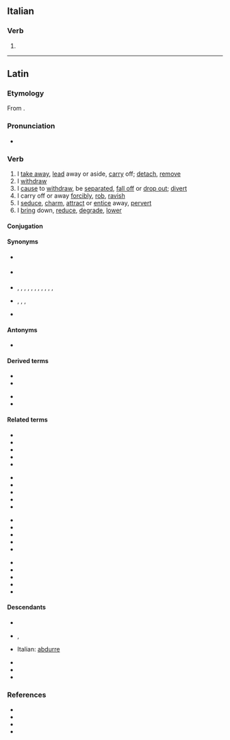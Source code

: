 ==Italian==

===Verb===
{{head|it|verb form}}

# {{inflection of|abdurre||1|s|pres|indc|lang=it}}

----

==Latin==

===Etymology===
From {{affix|la|ab-|gloss1=from, away from|dūcō|gloss2=I lead}}.

===Pronunciation===
* {{la-IPA|abdūcō}}

===Verb===
{{la-verb|irreg|abdūcō}}

# I [[take away]], [[lead]] away or aside, [[carry]] off; [[detach]], [[remove]]
# I [[withdraw]]
# I [[cause]] to [[withdraw]], be [[separated]], [[fall off]] or [[drop out]]; [[divert]]
# I carry off or away [[forcibly]], [[rob]], [[ravish]]
# I [[seduce]], [[charm]], [[attract]] or [[entice]] away, [[pervert]]
# I [[bring]] down, [[reduce]], [[degrade]], [[lower]]

====Conjugation====
{{la-conj|irreg|abdūcō}}

====Synonyms====
* {{sense|cause to withdraw}} {{l|la|redūcō}}
* {{sense|reduce}} {{l|la|attenuō}}
* {{sense|remove}} {{l|la|abdō}}, {{l|la|āmandō}}, {{l|la|āmōlior}}, {{l|la|āmoveō}}, {{l|la|aspellō}}, {{l|la|auferō}}, {{l|la|dēmoveō}}, {{l|la|dētrahō}}, {{l|la|eximō}}, {{l|la|relēgō}}, {{l|la|removeō}}, {{l|la|submoveō}}
* {{sense|seduce, charm}} {{l|la|allicefaciō}}, {{l|la|corrumpō}}, {{l|la|pelliciō}}, {{l|la|sēdūcō}}
* {{sense|withdraw}} {{l|la|recēdō}}

====Antonyms====
* {{sense|remove}} {{l|la|addō}}

====Derived terms====
{{der-top}}
* {{l|la|abdūcēns}}
* {{l|la|abductiō}}
{{der-mid}}
* {{l|la|abductor}}
* {{l|la|abductus}}
{{der-bottom}}

====Related terms====
{{rel-top4}}
* {{l|la|addūcō}}
* {{l|la|circumdūcō}}
* {{l|la|condūcō}}
* {{l|la|dēdūcō}}
* {{l|la|dīdūcō}}
{{rel-mid4}}
* {{l|la|dūcō}}
* {{l|la|ēdūcō}}
* {{l|la|indūcō}}
* {{l|la|intrōdūcō}}
* {{l|la|obdūcō}}
{{rel-mid4}}
* {{l|la|perdūcō}}
* {{l|la|praedūcō}}
* {{l|la|praeterdūcō}}
* {{l|la|prōdūcō}}
* {{l|la|redūcō}}
{{rel-mid4}}
* {{l|la|sēdūcō}}
* {{l|la|subdūcō}}
* {{l|la|subterdūcō}}
* {{l|la|superdūcō}}
* {{l|la|trādūcō}}
{{rel-bottom}}

====Descendants====
{{top2}}
* {{desc|ca|abduir}}
* {{desc|en|abduce}}, {{l|en|abduct}}
* Italian: [[abdurre]]
{{mid2}}
* {{desc|pt|abduzir}}
* {{desc|ro|abduce}}
* {{desc|es|abducir}}
{{bottom}}

===References===
* {{R:L&S}}
* {{R:Elementary Lewis}}
* {{R:Gaffiot}}
* {{R:M&A}}